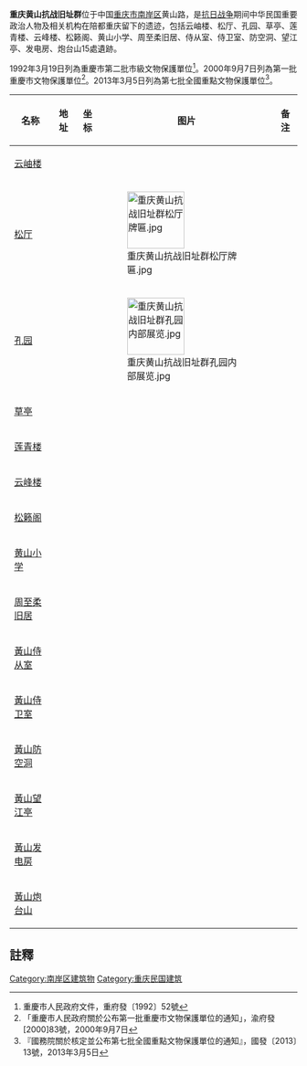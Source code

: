 {{msg:重慶市文物保護單位
|名稱 = 黃山陪都遺跡（[[雲岫樓|雲岫樓]]、[[松廳|松廳]]、[[草亭|草亭]]、[[蓮青樓|蓮青樓]]、[[松籟閣|松籟閣]]、[[雲峰樓|雲峰樓]]、[[孔園_(南岸区)|孔園]]、[[黃山防空掩體|黃山防空掩體]]、[[黃山侍從室|黃山侍從室]]等）
|編號 = 62
|圖片 = 
|級別 = 4
|分類 = 
|時代 = 1938--1946年
|地点 = [[南岸區|南岸區]]黃山
|坐標 = 
|登錄 = 1992年3月19日
}}
{{msg:重慶市文物保護單位
|名稱 = 黃山遺跡（包括[[雲岫樓|雲岫樓]]、[[松廳|松廳]]、[[草亭|草亭]]、[[蓮青樓|蓮青樓]]、[[松籟閣|松籟閣]]、[[雲峰樓|雲峰樓]]、[[孔園_(南岸区)|孔園]]、[[黃山侍從室|黃山侍從室]]等）、[[南山陪都遺跡|南山陪都遺跡]]
|編號 = 107
|圖片 = 
|級別 = 5
|分類 = 
|時代 = 1938年-1946年
|地点 = [[南岸區|南岸區]]黃山幹部療養院內（黃山遺跡）、南山雙龍村（法國大使館）、南山36、82號（蘇聯大使館）、新力村（英國大使館）、文峰段72號（德國大使館、印度大使館）、南山公園（美軍招待所）、石牛村（飛行員墓地）、南山101號（范崇實別墅）
|坐標 = 
|登錄 = 2000年9月7日
}}
{{msg:重慶市文物保護單位
|名稱 = 重慶黃山抗戰舊址群
|編號 = 1876
|圖片 = 
|級別 = 107
|分類 = 
|時代 = 1938～1946年
|地点 = [[重慶市|重慶市]][[南岸區|南岸區]]
|坐標 =
|登錄 = 2013年3月5日
}}
'''重庆黄山抗战旧址群'''位于中国[[重庆市|重庆市]][[南岸区|南岸区]]黄山路，是[[抗日战争|抗日战争]]期间中华民国重要政治人物及相关机构在陪都重庆留下的遗迹，包括云岫楼、松厅、孔园、草亭、莲青楼、云峰楼、松籁阁、黄山小学、周至柔旧居、侍从室、侍卫室、防空洞、望江亭、发电房、炮台山15處遺跡。

1992年3月19日列為重慶市第二批市級文物保護單位<ref>重慶市人民政府文件，重府發〔1992〕52號</ref>。2000年9月7日列為第一批重慶市文物保護單位<ref>「重慶市人民政府關於公布第一批重慶市文物保護單位的通知」，渝府發[2000]83號，2000年9月7日</ref>。2013年3月5日列為第七批全國重點文物保護單位<ref>『國務院關於核定並公布第七批全國重點文物保護單位的通知』，國發〔2013〕13號，2013年3月5日</ref>。

{| class="wikitable" style="font-size: 90%;"
|-
! 名称 !! 地址 !! 坐标 !! 图片 !! 备注
|-
| [[云岫楼|云岫楼]] ||  ||  ||  || 
|-
| [[松厅|松厅]] ||  ||  || [[File:重庆黄山抗战旧址群松厅牌匾.jpg|100px]] || 
|-
| [[孔園_(南岸区)|孔园]] ||  ||  || [[File:重庆黄山抗战旧址群孔园内部展览.jpg|100px]] || 
|-
| [[草亭|草亭]] ||  ||  ||  || 
|-
| [[莲青楼|莲青楼]] ||  ||  ||  || 
|-
| [[云峰楼|云峰楼]] ||  ||  ||  || 
|-
| [[松籁阁|松籁阁]] ||  ||  ||  || 
|-
| [[黄山小学|黄山小学]] ||  ||  ||  || 
|-
| [[周至柔旧居|周至柔旧居]] ||  ||  ||  || 
|-
| [[黃山侍从室|黃山侍从室]] ||  ||  ||  || 
|-
| [[黃山侍卫室|黃山侍卫室]] ||  ||  ||  || 
|-
| [[黃山防空洞|黃山防空洞]] ||  ||  ||  || 
|-
| [[黃山望江亭|黃山望江亭]] ||  ||  ||  || 
|-
| [[黃山发电房|黃山发电房]] ||  ||  ||  || 
|-
| [[黃山炮台山|黃山炮台山]] ||  ||  ||  || 
|}

== 註釋 ==
{{reflist}}
{{重庆全国重点文物保护单位}}
[[Category:南岸区建筑物|Category:南岸区建筑物]]
[[Category:重庆民国建筑|Category:重庆民国建筑]]